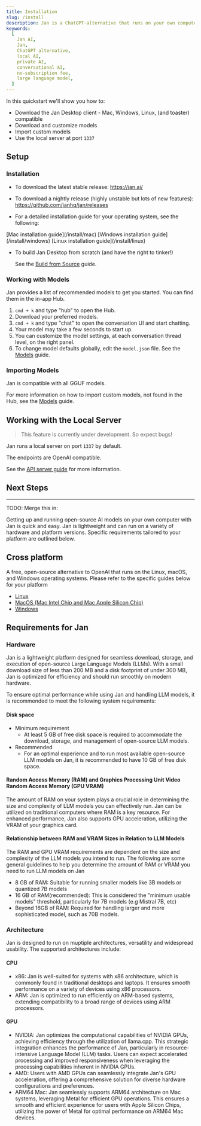 ```yaml
---
title: Installation
slug: /install
description: Jan is a ChatGPT-alternative that runs on your own computer, with a local API server.
keywords:
  [
    Jan AI,
    Jan,
    ChatGPT alternative,
    local AI,
    private AI,
    conversational AI,
    no-subscription fee,
    large language model,
  ]
---
```



In this quickstart we'll show you how to:

- Download the Jan Desktop client - Mac, Windows, Linux, (and toaster) compatible
- Download and customize models
- Import custom models
- Use the local server at port `1337`

## Setup

### Installation

- To download the latest stable release: https://jan.ai/

- To download a nightly release (highly unstable but lots of new features): https://github.com/janhq/jan/releases

- For a detailed installation guide for your operating system, see the following:

<Tabs groupId="operating-systems">
  <TabItem value="mac" label="macOS">
    [Mac installation guide](/install/mac)
  </TabItem>
  <TabItem value="win" label="Windows">
    [Windows installation guide](/install/windows)
  </TabItem>
  <TabItem value="linux" label="Linux">
    [Linux installation guide](/install/linux)
  </TabItem>
</Tabs>

- To build Jan Desktop from scratch (and have the right to tinker!)

  See the [Build from Source](/install/from-source) guide.

### Working with Models

Jan provides a list of recommended models to get you started.
You can find them in the in-app Hub.

1. `cmd + k` and type "hub" to open the Hub.
2. Download your preferred models.
3. `cmd + k` and type "chat" to open the conversation UI and start chatting.
4. Your model may take a few seconds to start up.
5. You can customize the model settings, at each conversation thread level, on the right panel.
6. To change model defaults globally, edit the `model.json` file. See the [Models](/guides/models) guide.

### Importing Models

Jan is compatible with all GGUF models.

For more information on how to import custom models, not found in the Hub, see the [Models](/guides/models) guide.

## Working with the Local Server

> This feature is currently under development. So expect bugs!

Jan runs a local server on port `1337` by default.

The endpoints are OpenAI compatible.

See the [API server guide](/guides/server) for more information.

## Next Steps

---

TODO: Merge this in:

Getting up and running open-source AI models on your own computer with Jan is quick and easy. Jan is lightweight and can run on a variety of hardware and platform versions. Specific requirements tailored to your platform are outlined below.

## Cross platform

A free, open-source alternative to OpenAI that runs on the Linux, macOS, and Windows operating systems. Please refer to the specific guides below for your platform

- [Linux](/install/linux)
- [MacOS (Mac Intel Chip and Mac Apple Silicon Chip)](/install/mac)
- [Windows](/install/windows)

## Requirements for Jan

### Hardware

Jan is a lightweight platform designed for seamless download, storage, and execution of open-source Large Language Models (LLMs). With a small download size of less than 200 MB and a disk footprint of under 300 MB, Jan is optimized for efficiency and should run smoothly on modern hardware.

To ensure optimal performance while using Jan and handling LLM models, it is recommended to meet the following system requirements:

#### Disk space

- Minimum requirement
  - At least 5 GB of free disk space is required to accommodate the download, storage, and management of open-source LLM models.
- Recommended
  - For an optimal experience and to run most available open-source LLM models on Jan, it is recommended to have 10 GB of free disk space.

#### Random Access Memory (RAM) and Graphics Processing Unit Video Random Access Memory (GPU VRAM)

The amount of RAM on your system plays a crucial role in determining the size and complexity of LLM models you can effectively run. Jan can be utilized on traditional computers where RAM is a key resource. For enhanced performance, Jan also supports GPU acceleration, utilizing the VRAM of your graphics card.

#### Relationship between RAM and VRAM Sizes in Relation to LLM Models

The RAM and GPU VRAM requirements are dependent on the size and complexity of the LLM models you intend to run. The following are some general guidelines to help you determine the amount of RAM or VRAM you need to run LLM models on Jan

- 8 GB of RAM: Suitable for running smaller models like 3B models or quantized 7B models
- 16 GB of RAM(recommended): This is considered the "minimum usable models" threshold, particularly for 7B models (e.g Mistral 7B, etc)
- Beyond 16GB of RAM: Required for handling larger and more sophisticated model, such as 70B models.

### Architecture

Jan is designed to run on muptiple architectures, versatility and widespread usability. The supported architectures include:

#### CPU

- x86: Jan is well-suited for systems with x86 architecture, which is commonly found in traditional desktops and laptops. It ensures smooth performance on a variety of devices using x86 processors.
- ARM: Jan is optimized to run efficiently on ARM-based systems, extending compatibility to a broad range of devices using ARM processors.

#### GPU

- NVIDIA: Jan optimizes the computational capabilities of NVIDIA GPUs, achieving efficiency through the utilization of llama.cpp. This strategic integration enhances the performance of Jan, particularly in resource-intensive Language Model (LLM) tasks. Users can expect accelerated processing and improved responsiveness when leveraging the processing capabilities inherent in NVIDIA GPUs.
- AMD: Users with AMD GPUs can seamlessly integrate Jan's GPU acceleration, offering a comprehensive solution for diverse hardware configurations and preferences.
- ARM64 Mac: Jan seamlessly supports ARM64 architecture on Mac systems, leveraging Metal for efficient GPU operations. This ensures a smooth and efficient experience for users with Apple Silicon Chips, utilizing the power of Metal for optimal performance on ARM64 Mac devices.
